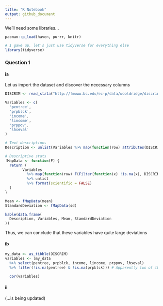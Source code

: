 ```yaml
---
title: "R Notebook"
output: github_document
---
```


We'll need some libraries...

```r

pacman::p_load(haven, purrr, knitr)

# I gave up, let's just use tidyverse for everything else
library(tidyverse)

```

### Question 1
#### ia

Let us import the dataset and discover the necessary columns

```r

DISCRIM <- read_stata("http://fmwww.bc.edu/ec-p/data/wooldridge/discrim.dta")

Variables <- c(
  'pentree',
  'prpblck',
  'income',
  'lincome',
  'prppov',
  'lhseval'
)

# Text descriptions
Description <- unlist(Variables %>% map(function(row) attributes(DISCRIM[[row]])$label))

# Descriptive stats
fMapData <- function(F) {
  return (
        Variables
          %>% map(function(row) F(Filter(function(x) !is.na(x), DISCRIM[[row]])))
          %>% unlist
          %>% format(scientific = FALSE)
  )
}

Mean <- fMapData(mean)
StandardDeviation <- fMapData(sd)

kable(data.frame(
  Description, Variables, Mean, StandardDeviation
))

```

Thus, we can conclude that these variables have quite large deviations

#### ib


```r
my_data <- as_tibble(DISCRIM)
variables <- (my_data
  %>% select(pentree, prpblck, income, lincome, prppov, lhseval)
  %>% filter(!is.na(pentree) & !is.na(prpblck))) # Apparently two of these is enough

  cor(variables)

```

#### ii

(...is being updated)
